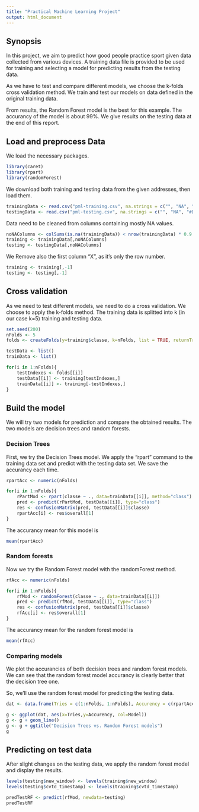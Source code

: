 ---
title: "Practical Machine Learning Project"
output: html_document
---

## Synopsis

In this project, we aim to predict how good people practice sport given data collected from various devices. 
A training data file is provided to be used for training and selecting a model for predicting results from the testing data.

As we have to test and compare different models, we choose the k-folds cross validation method. We train and test our models on data defined in the original training data.

From results, the Random Forest model is the best for this example. The accurancy of the model is about 99%. We give results on the testing data at the end of this report.

## Load and preprocess Data

We load the necessary packages.

```{r warning=FALSE, message=FALSE}
library(caret)
library(rpart)
library(randomForest)
```

We download both training and testing data from the given addresses, then load them.

```{r warning=FALSE, message=FALSE, cache=TRUE}
trainingData <- read.csv("pml-training.csv", na.strings = c("", "NA", "#DIV/0!"))
testingData <- read.csv("pml-testing.csv", na.strings = c("", "NA", "#DIV/0!"))
```

Data need to be cleaned from columns containing mostly NA values.

```{r warning=FALSE, message=FALSE, cache=TRUE}
noNAColumns <- colSums(is.na(trainingData)) < nrow(trainingData) * 0.9
training <- trainingData[,noNAColumns]
testing <- testingData[,noNAColumns]
```

We Remove also the first column "X", as it's only the row number.

```{r warning=FALSE, message=FALSE, cache=TRUE}
training <- training[,-1]
testing <- testing[,-1]
```

## Cross validation

As we need to test different models, we need to do a cross validation.
We choose to apply the k-folds method. The training data is splitted into k (in our case k=5) training and testing data. 

```{r warning=FALSE, message=FALSE, cache=TRUE}
set.seed(200)
nFolds <- 5
folds <- createFolds(y=training$classe, k=nFolds, list = TRUE, returnTrain = FALSE)

testData <- list()
trainData <- list()

for(i in 1:nFolds){
    testIndexes <- folds[[i]]
    testData[[i]] <- training[testIndexes,]
    trainData[[i]] <- training[-testIndexes,]
}
```

## Build the model

We will try two models for prediction and compare the obtained results. The two models are decision trees and random forests.

### Decision Trees

First, we try the Decision Trees model. We apply the "rpart" command to the training data set and predict with the testing data set.
We save the accurancy each time.

```{r warning=FALSE, message=FALSE, cache=TRUE}
rpartAcc <- numeric(nFolds)

for(i in 1:nFolds){
    rPartMod <- rpart(classe ~ ., data=trainData[[i]], method="class")
    pred <- predict(rPartMod, testData[[i]], type="class")
    res <- confusionMatrix(pred, testData[[i]]$classe)
    rpartAcc[i] <- res$overall[1]
}
```

The accurancy mean for this model is

```{r warning=FALSE, message=FALSE, cache=TRUE}
mean(rpartAcc)
```

### Random forests
Now we try the Random Forest model with the randomForest method.

```{r warning=FALSE, message=FALSE, cache=TRUE}
rfAcc <- numeric(nFolds)

for(i in 1:nFolds){
    rfMod <- randomForest(classe ~ ., data=trainData[[i]])
    pred <- predict(rfMod, testData[[i]], type="class")
    res <- confusionMatrix(pred, testData[[i]]$classe)
    rfAcc[i] <- res$overall[1]
}
```

The accurancy mean for the random forest model is

```{r warning=FALSE, message=FALSE, cache=TRUE}
mean(rfAcc)
```

### Comparing models

We plot the accurancies of both decision trees and random forest models.
We can see that the random forest model accurancy is clearly better that the decision tree one.

So, we'll use the random forest model for predicting the testing data.

```{r warning=FALSE, message=FALSE, cache=TRUE}
dat <- data.frame(Tries = c(1:nFolds, 1:nFolds), Accurency = c(rpartAcc, rfAcc), Model = c(rep("rpart",nFolds),rep("RF",nFolds)))

g <- ggplot(dat, aes(x=Tries,y=Accurency, col=Model))
g <- g + geom_line()
g <- g + ggtitle("Decision Trees vs. Random Forest models")
g
```

## Predicting on test data

After slight changes on the testing data, we apply the random forest model and display the results.

```{r warning=FALSE, message=FALSE, cache=TRUE}
levels(testing$new_window) <- levels(training$new_window)
levels(testing$cvtd_timestamp) <- levels(training$cvtd_timestamp)

predTestRF <- predict(rfMod, newdata=testing)
predTestRF
```

